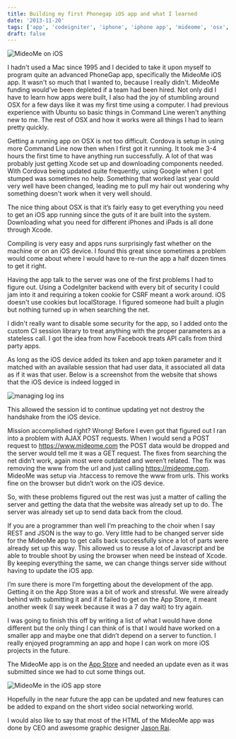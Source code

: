 ```yaml
---
title: Building my first Phonegap iOS app and what I learned
date: '2013-11-20'
tags: ['app', 'codeigniter', 'iphone', 'iphone app', 'mideome', 'osx', 'phonegap']
draft: false
---
```



<div className="my-10 flex items-center justify-center">
    <Image className="sm:w-6/6 md:h-[600px]" alt="MideoMe on iOS" src="/mideome-discover-new-people.jpeg" />
</div>

I hadn't used a Mac since 1995 and I decided to take it upon myself to program quite an advanced PhoneGap app, specifically the MideoMe iOS app.  It wasn't so much that I wanted to, because I really didn't.  MideoMe funding would’ve been depleted if a team had been hired.   Not only did I have to learn how apps were built, I also had the joy of stumbling around OSX for a few days like it was my first time using a computer.  I had previous experience with Ubuntu so basic things in Command Line weren't anything new to me.  The rest of OSX and how it works were all things I had to learn pretty quickly.

Getting a running app on OSX is not too difficult.  Cordova is setup in using more Command Line now then when I first got it running.  It took me 3-4 hours the first time to have anything run successfully.  A lot of that was probably just getting Xcode set up and downloading components needed.  With Cordova being updated quite frequently, using Google when I got stumped was sometimes no help.  Something that worked last year could very well have been changed, leading me to pull my hair out wondering why something doesn't work when it very well should.

The nice thing about OSX is that it’s fairly easy to get everything you need to get an iOS app running since the guts of it are built into the system.  Downloading what you need for different iPhones and iPads is all done through Xcode.

Compiling is very easy and apps runs surprisingly fast whether on the machine or on an iOS device.  I found this great since sometimes a problem would come about where I would have to re-run the app a half dozen times to get it right.

Having the app talk to the server was one of the first problems I had to figure out.  Using a CodeIgniter backend with every bit of security I could jam into it and requiring a token cookie for CSRF meant a work around.  iOS doesn't use cookies but localStorage.  I figured someone had built a plugin but nothing turned up in when searching the net.

I didn't really want to disable some security for the app, so I added onto the custom CI session library to treat anything with the proper parameters as a stateless call.  I got the idea from how Facebook treats API calls from third party apps.

As long as the iOS device added its token and app token parameter and it matched with an available session that had user data, it associated all data as if it was that user.  Below is a screenshot from the website that shows that the iOS device is indeed logged in

<div className="my-10 flex items-center justify-center">
    <Image className="w-6/6 sm:w-6/6" alt="managing log ins" src="/managing-log-ins.png" />
</div>

This allowed the session id to continue updating yet not destroy the handshake from the iOS device.

Mission accomplished right?  Wrong!  Before I even got that figured out I ran into a problem with AJAX POST requests.  When I would send a POST request to https://www.mideome.com the POST data would be dropped and the server would tell me it was a GET request.  The fixes from searching the net didn’t work, again most were outdated and weren’t related.  The fix was removing the www from the url and just calling https://mideome.com.  MideoMe was setup via .htaccess to remove the www from urls.  This works fine on the browser but didn’t work on the iOS device.

So, with these problems figured out the rest was just a matter of calling the server and getting the data that the website was already set up to do.  The server was already set up to send data back from the cloud.

If you are a programmer than well I’m preaching to the choir when I say REST and JSON is the way to go.  Very little had to be changed server side for the MideoMe app to get calls back successfully since a lot of parts were already set up this way.  This allowed us to reuse a lot of Javascript and be able to trouble shoot by using the browser when need be instead of Xcode.  By keeping everything the same, we can change things server side without having to update the iOS app.

I’m sure there is more I’m forgetting about the development of the app.  Getting it on the App Store was a bit of work and stressful.  We were already behind with submitting it and if it failed to get on the App Store, it meant another week (I say week because it was a 7 day wait) to try again.

I was going to finish this off by writing a list of what I would have done different but the only thing I can think of is that I would have worked on a smaller app and maybe one that didn’t depend on a server to function.  I really enjoyed programming an app and hope I can work on more iOS projects in the future.

The MideoMe app is on the [App Store](https://itunes.apple.com/us/app/id731024128) and needed an update even as it was submitted since we had to cut some things out.

<div className="my-10 flex items-center justify-center">
    <Image className="w-6/6 sm:w-6/6" alt="MideoMe in the iOS app store" src="/mideome-in-the-app-store.png" />
</div>

Hopefully in the near future the app can be updated and new features can be added to expand on the short video social networking world.

I would also like to say that most of the HTML of the MideoMe app was done by CEO and awesome graphic designer [Jason Rai](https://jasonrai.com/).
